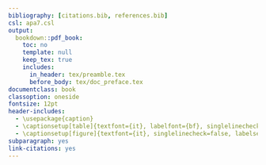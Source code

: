 ```yaml
--- 
bibliography: [citations.bib, references.bib]
csl: apa7.csl
output:
  bookdown::pdf_book:
    toc: no
    template: null
    keep_tex: true
    includes:
      in_header: tex/preamble.tex
      before_body: tex/doc_preface.tex
documentclass: book
classoption: oneside
fontsize: 12pt
header-includes:
  - \usepackage{caption}
  - \captionsetup[table]{textfont={it}, labelfont={bf}, singlelinecheck=false, labelsep=newline}
  - \captionsetup[figure]{textfont={it}, singlelinecheck=false, labelsep=period}
subparagraph: yes
link-citations: yes
---
```


